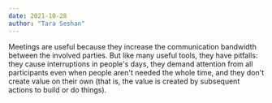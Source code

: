 ```yaml
---
date: 2021-10-28
author: "Tara Seshan"
---
```


Meetings are useful because they increase the communication bandwidth between the involved parties. But like many useful tools, they have pitfalls: they cause interruptions in people's days, they demand attention from all participants even when people aren't needed the whole time, and they don't create value on their own (that is, the value is created by subsequent actions to build or do things).
